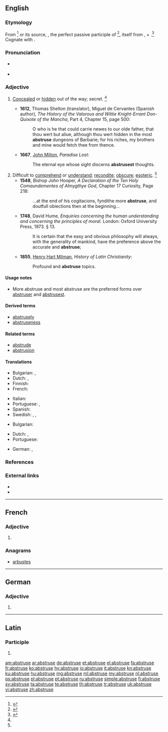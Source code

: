 ==English==

===Etymology===
From {{etyl|fr|en}} {{term|abstrus|lang=fr}}<ref name=SOED>{{R:SOED5|page=10}}</ref> or its source, {{etyl|la|en}} {{m|la|abstrūsus||hidden, concealed}}, the perfect passive participle of {{m|la|abstrūdō||conceal, to push away}}<ref name=WI3>{{R:MW3 1976|page=8}}</ref>, itself from {{term|ab|lang=la}}, {{term|abs||away|lang=la}} + {{m|la|trūdō||thrust, push}}.<ref name=RHD>{{R:RHCD|page=7}}</ref> Cognate with {{etyl|de|en}} {{term|abstrus|lang=de}}.

===Pronunciation===
* {{a|RP}} {{IPA|/əbˈstruːs/|lang=en}}
* {{a|US}} {{IPA|/æbˈstrus/|/əbˈstrus/|lang=en}}

===Adjective===
{{en-adj|er|more}}

# {{context|obsolete|lang=en}} [[conceal|Concealed]] or [[hidden]] out of the way; secret. {{defdate|Attested from the late 16<sup>th</sup> century until the mid 18<sup>th</sup> century.}}<ref name=SOED/>
#* '''1612''', Thomas Shelton (translator), Miguel de Cervantes (Spanish author), ''The History of the Valorous and Wittie Knight-Errant Don-Quixote of the Mancha'', Part 4, Chapter 15, page 500:
#*: O who is he that could carrie newes to our olde father, that thou wert but aliue, although thou wert hidden in the most '''abstruse''' dungeons of Barbarie; for his riches, my brothers and mine would fetch thee from thence.
#* '''1667''', [[w:Milton|John Milton]], ''Paradise Lost'':
#*: The eternal eye whose sight discerns '''abstrusest''' thoughts.
# Difficult to [[comprehend]] or [[understand]]; [[recondite]]; [[obscure]]; [[esoteric]]. {{defdate|First attested in the late 16<sup>th</sup> century.}}<ref name=SOED/>
#* '''1548''', Bishop John Hooper, ''A Declaration of the Ten Holy Comaundementes of Almygthye God'', Chapter 17 Curiosity, Page 218:
#*: ...at the end of his cogitacions, fyndithe more '''abstruse''', and doutfull obiections then at the beginning...
#* '''1748''', David Hume, ''Enquiries concerning the human understanding and concerning the principles of moral.'' London: Oxford University Press, 1973. § 13.
#*: It is certain that the easy and obvious philosophy will always, with the generality of mankind, have the preference above the accurate and '''abstruse''';
#* '''1855''', [[w:Henry Hart Milman|Henry Hart Milman]], ''History of Latin Christianity'':
#*: Profound and '''abstruse''' topics.

====Usage notes====
* More abstruse and most abstruse are the preferred forms over [[abstruser]] and [[abstrusest]].

====Derived terms====
* [[abstrusely]]
* [[abstruseness]]

====Related terms====
* [[abstrude]]
* [[abstrusion]]

====Translations====
{{trans-top|difficult to comprehend}}
* Bulgarian: {{t+|bg|неясен}}, {{t|bg|труден за разбиране}}
* Dutch: {{t|nl|onbevattelijk}}, {{t|nl|ondoorgrondelijk}}
* Finnish: {{t|fi|vaikeaselkoinen}}
* French: {{t+|fr|abstrus}}
{{trans-mid}}
* Italian: {{t+|it|astruso}}
* Portuguese: {{t+|pt|abstruso|m}}, {{t+|pt|abstruso}}
* Spanish: {{t+|es|abstruso|m}}
* Swedish: {{t+|sv|svårfattlig}}, {{t+|sv|dunkel}}, {{t+|sv|abstrus}}
{{trans-bottom}}

{{trans-top|concealed}}
* Bulgarian: {{t+|bg|скрит}}
{{trans-mid}}
* Dutch: {{t+|nl|verborgen}}, {{t|nl|versluierd}}
* Portuguese: {{t+|pt|abstruso}}
{{trans-bottom}}

{{checktrans-top}}
* German: {{t-check|de|abstrus}}, {{t-check|de|unfaßbar}}
{{trans-bottom}}

===References===
<references/>

===External links===
* {{R:Webster 1913}}
* {{R:Century 1911}}

----

==French==

===Adjective===
{{head|fr|adjective form}}

# {{feminine singular of|abstrus|lang=fr}}

===Anagrams===
* [[arbustes#French|arbustes]]

----

==German==

===Adjective===
{{head|de|adjective form}}

# {{de-inflected form of|abstrus}}

----

==Latin==

===Participle===
{{la-part-form|abstrūse}}

# {{inflection of|abstrūsus||voc|m|s|lang=la}}

[[am:abstruse]]
[[ar:abstruse]]
[[de:abstruse]]
[[et:abstruse]]
[[el:abstruse]]
[[fa:abstruse]]
[[fr:abstruse]]
[[ko:abstruse]]
[[hy:abstruse]]
[[io:abstruse]]
[[it:abstruse]]
[[kn:abstruse]]
[[ku:abstruse]]
[[hu:abstruse]]
[[mg:abstruse]]
[[ml:abstruse]]
[[my:abstruse]]
[[nl:abstruse]]
[[ps:abstruse]]
[[pl:abstruse]]
[[pt:abstruse]]
[[ru:abstruse]]
[[simple:abstruse]]
[[fi:abstruse]]
[[sv:abstruse]]
[[ta:abstruse]]
[[te:abstruse]]
[[th:abstruse]]
[[tr:abstruse]]
[[uk:abstruse]]
[[vi:abstruse]]
[[zh:abstruse]]